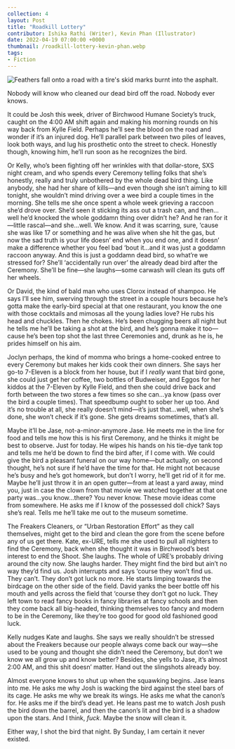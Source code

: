 ```yaml
---
collection: 4
layout: Post
title: "Roadkill Lottery"
contributor: Ishika Rathi (Writer), Kevin Phan (Illustrator)
date: 2022-04-19 07:00:00 +0000
thumbnail: /roadkill-lottery-kevin-phan.webp
tags: 
- Fiction
---
```

<div class="center">
    <img src="{{ site.baseurl }}/uploads/4/roadkill-lottery-kevin-phan.jpg" 
        alt="Feathers fall onto a road with a tire's skid marks burnt into the asphalt." />
</div>

Nobody will know who cleaned our dead bird off the road. Nobody ever knows.

It could be Josh this week, driver of Birchwood Humane Society’s truck, caught on the 4:00 AM shift again and making his morning rounds on his way back from Kylle Field. Perhaps he’ll see the blood on the road and wonder if it’s an injured dog. He’ll parallel park between two piles of leaves, look both ways, and lug his prosthetic onto the street to check. Honestly though, knowing him, he’ll run soon as he recognizes the bird.

Or Kelly, who’s been fighting off her wrinkles with that dollar-store, SXS night cream, and who spends every Ceremony telling folks that she’s honestly, really and truly unbothered by the whole dead bird thing. Like anybody, she had her share of kills&mdash;and even though she isn’t aiming to kill tonight, she wouldn’t mind driving over a wee bird a couple times in the morning. She tells me she once spent a whole week grieving a raccoon she’d drove over. She’d seen it sticking its ass out a trash can, and then…well he’d knocked the whole goddamn thing over didn’t he? And he ran for it&mdash;little rascal&mdash;and she…well. We know. And it was scarring, sure, ‘cause she was like 17 or something and he was alive when she hit the gas, but now the sad truth is your life doesn’ end when you end one, and it doesn’ make a difference whether you feel bad ‘bout it…and it was just a goddamn raccoon anyway. And this is just a goddamn dead bird, so what’re we stressed for? She’ll ‘accidentally run over’ the already dead bird after the Ceremony. She’ll be fine&mdash;she laughs&mdash;some carwash will clean its guts off her wheels.

Or David, the kind of bald man who uses Clorox instead of shampoo. He says I’ll see
him, swerving through the street in a couple hours because he’s gotta make the early-bird special at that one restaurant, you know the one with those cocktails and mimosas all the young ladies love? He rubs his head and chuckles. Then he chokes. He’s been chugging beers all night but he tells me he’ll be taking a shot at the bird, and he’s gonna make it too&mdash;cause he’s been top shot the last three Ceremonies and, drunk as he is, he prides himself on his aim.

Joclyn perhaps, the kind of momma who brings a home-cooked entree to every Ceremony but makes her kids cook their own dinners. She says her go-to 7-Eleven is a block from her house, but if I <em>really</em> want that bird gone, she could just get her coffee, two bottles of Budweiser, and Eggos for her kiddos at the 7-Eleven by Kylle Field, and then she could drive back and forth between the two stores a few times so she can…ya know (pass over the bird a couple times). That speedbump ought to sober her up too. And it’s no trouble at all, she really doesn’t mind&mdash;it’s just that…well, when she’s done, she won’t check if it’s gone. She gets dreams sometimes, that’s all.

Maybe it’ll be Jase, not-a-minor-anymore Jase. He meets me in the line for food and tells me how this is his first Ceremony, and he thinks it might be best to observe. Just for today. He wipes his hands on his tie-dye tank top and tells me he’d be down to find the bird after, if I come with. We could give the bird a pleasant funeral on our way home&mdash;but actually, on second thought, he’s not sure if he’d have the time for that. He might not because he’s busy and he’s got homework, but don’t I worry, he’ll get rid of it for me. Maybe he’ll just throw it in an open gutter&mdash;from at least a yard away, mind you, just in case the clown from that movie we watched together at that one party was...you know...there? You never know. These movie ideas come from somewhere. He asks me if I know of the possessed doll chick? Says she’s real. Tells me he’ll take me out to the museum sometime.

The Freakers Cleaners, or “Urban Restoration Effort” as they call themselves, might get to the bird and clean the gore from the scene before any of us get there. Kate, ex-URE, tells me she used to pull all nighters to find the Ceremony, back when she thought it was in Birchwood’s best interest to end the Shoot. She laughs. The whole of URE’s probably driving around the city now. She laughs harder. They might find the bird but ain’t no way they’d find us. Josh interrupts and says ‘course they won’t find us. They can’t. They don’t got luck no more. He starts limping towards the birdcage on the other side of the field. David yanks the beer bottle off his mouth and yells across the field that ‘course they don’t got no luck. They left town to read fancy books in fancy libraries at fancy schools and then they come back all big-headed, thinking themselves too fancy and modern to be in the Ceremony, like they’re too good for good old fashioned good luck. 

Kelly nudges Kate and laughs. She says we really shouldn’t be stressed about the Freakers because our people always come back our way&mdash;she used to be young and thought she didn’t need the Ceremony, but don’t we know we all grow up and know better? Besides, she yells to Jase, it’s almost 2:00 AM, and this shit doesn’ matter. Hand out the slingshots already boy.

Almost everyone knows to shut up when the squawking begins. Jase leans into me. He asks me why Josh is wacking the bird against the steel bars of its cage. He asks me why we break its wings. He asks me what the canon’s for. He asks me if the bird’s dead yet. He leans past me to watch Josh push the bird down the barrel, and then the canon’s lit and the bird is a shadow upon the stars. And I think, <em>fuck</em>. Maybe the snow will clean it. 

Either way, I shot the bird that night. By Sunday, I am certain it never existed. 
